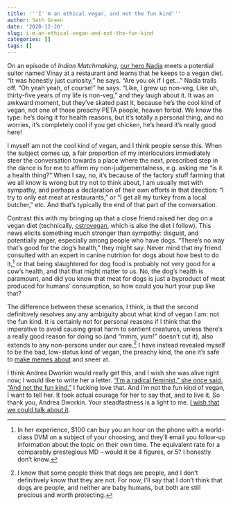 ```yaml
---
title: '''I''m an ethical vegan, and not the fun kind'''
author: Seth Green
date: '2020-12-20'
slug: i-m-an-ethical-vegan-and-not-the-fun-kind
categories: []
tags: []
---
```



On an episode of _Indian Matchmaking_, [our hero Nadia](https://www.oprahmag.com/entertainment/a33456690/where-is-nadia-now-indian-matchmaking/) meets a potential suitor named Vinay at a restaurant and learns that he keeps to a vegan diet. "It was honestly just curiosity," he says. "Are you ok if I get..." Nadia trails off. "Oh yeah yeah, of course!" he says. "Like, I grew up non-veg, Like uh, thirty-five years of my life is non-veg," and they laugh about it. It was an awkward moment, but they've skated past it, because he's the cool kind of vegan, not one of those preachy PETA people, heaven forbid. We know the type: he's doing it for health reasons, but it's totally a personal thing, and no worries, it's completely cool if you get chicken, he's heard it's really good here! 

I myself am not the cool kind of vegan, and I think people sense this. When the subject comes up, a fair proportion of my interlocutors immediately steer the conversation towards a place where the next, prescribed step in the dance is for me to affirm my non-judgementalness, e.g. asking me  "is it a health thing?" When I say, no, it's because of the factory stuff farming that we all know is wrong but try not to think about, I am usually met with sympathy, and perhaps a declaration of their own efforts in that direction: "I try to only eat meat at restaurants," or "I get all my turkey from a local butcher," etc. And that's typically the end of that part of the conversation. 

Contrast this with my bringing up that a close friend raised her dog on a vegan diet (technically, [ostrovegan](https://www.berkeleywellness.com/healthy-eating/food/article/what-ostrovegan), which is also the diet I follow). This news elicits something much stronger than sympathy: disgust, and potentially anger, especially among people who have dogs. "There's no way that's good for the dog's health," they might say. Never mind that my friend consulted with an expert in canine nutrition for dogs about how best to do it,^[In her experience, $100 can buy you an hour on the phone with a world-class DVM on a subject of your choosing, and they'll email you follow-up information about the topic on their own time. The equivalent rate for a comparably prestegious MD -- would it be 4 figures, or 5? I honestly don't know.] or that being slaughtered for dog food is probably not very good for a cow's health, and that that might matter to us. No, the dog's health is paramount, and did you know that meat for dogs is just a byproduct of meat produced for humans' consumption, so how could you hurt your pup like that? 

The difference between these scenarios, I think, is that the second definitively resolves any any ambiguity about what kind of vegan I am: not the fun kind. It is certainly not for personal reasons if I think that the imperative to avoid causing great harm to sentient creatures, unless there's a really good reason for doing so  (and "mmm, yum!" doesn't cut it), also extends to any non-persons under our care.^[I know that some people think that dogs are people, and I don't definitively know that they are not. For now, I'll say that I don't think that dogs are people, and neither are baby humans, but both are still precious and worth protecting.] I have instead revealed myself to be the bad, low-status kind of vegan, the preachy kind, the one it's safe to [make memes about](https://knowyourmeme.com/memes/cultures/veganism) and sneer at. 

I think Andrea Dworkin would really get this, and I wish she was alive right now; I would like to write her a letter. ["I'm a radical feminist," she once said. "And not the fun kind."](https://www.nytimes.com/2019/02/22/opinion/sunday/trump-feminism-andrea-dworkin.html) I fucking love that. And I'm not the fun kind of vegan, I want to tell her. It took actual courage for her to say that, and to live it. So thank you, Andrea Dworkin. Your steadfastness is a light to me. [I wish that we could talk about it](https://www.youtube.com/watch?v=eISo-iFGGDg).




